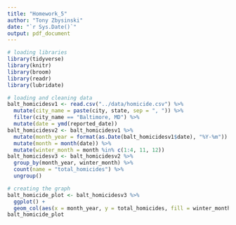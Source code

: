 ```yaml
---
title: "Homework_5"
author: "Tony Zbysinski"
date: "`r Sys.Date()`"
output: pdf_document
---
```


```r
# loading libraries
library(tidyverse)
library(knitr)
library(broom)
library(readr)
library(lubridate)
```

```r
# loading and cleaning data
balt_homicidesv1 <- read.csv("../data/homicide.csv") %>%
  mutate(city_name = paste(city, state, sep = ", ")) %>%
  filter(city_name == "Baltimore, MD") %>%
  mutate(date = ymd(reported_date))
balt_homicidesv2 <- balt_homicidesv1 %>%
  mutate(month_year = format(as.Date(balt_homicidesv1$date), "%Y-%m")) %>%
  mutate(month = month(date)) %>%
  mutate(winter_month = month %in% c(1:4, 11, 12))
balt_homicidesv3 <- balt_homicidesv2 %>%
  group_by(month_year, winter_month) %>%
  count(name = "total_homicides") %>%
  ungroup()
```

```r
# creating the graph
balt_homicide_plot <- balt_homicidesv3 %>%
  ggplot() +
  geom_col(aes(x = month_year, y = total_homicides, fill = winter_month))
balt_homicide_plot
```


